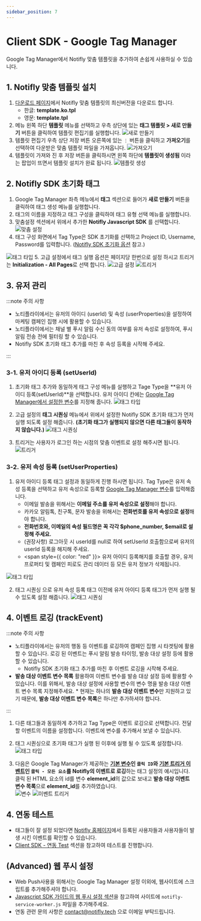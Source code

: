 ```yaml
---
sidebar_position: 7
---
```


# Client SDK - Google Tag Manager

Google Tag Manager에서 Notifly 맞춤 템플릿을 추가하여 손쉽게 사용하실 수 있습니다.

## 1. Notifly 맞춤 템플릿 설치

1. [다운로드 페이지](https://github.com/team-michael/notifly-gtm-template/releases)에서 Notifly 맞춤 템플릿의 최신버전을 다운로드 합니다.
   - 한글: **template.ko.tpl**
   - 영문: **template.tpl**
2. 메뉴 왼쪽 하단 **템플릿** 메뉴를 선택하고 우측 상단에 있는 **태그 템플릿 > 새로 만들기** 버튼을 클릭하여 템플릿 편집기를 실행합니다.
   ![새로 만들기](./image/gtm/gtm-import-1.png)
3. 템플릿 편집기 우측 상단 저장 버튼 오른쪽에 있는 `⋮` 버튼을 클릭하고 **가져오기**를 선택하여 다운받은 맞춤 템플릿 파일을 가져옵니다.
   ![가져오기](./image/gtm/gtm-import-2.png)
4. 템플릿이 가져와 진 후 저장 버튼을 클릭하시면 왼쪽 하단에 **템플릿이 생성됨** 이라는 팝업이 뜨면서 템플릿 설치가 완료 됩니다.
   ![템플릿 생성](./image/gtm/gtm-import-3.png)

## 2. Notifly SDK 초기화 태그

1. Google Tag Manager 좌측 메뉴에서 **태그** 섹션으로 들어가 **새로 만들기** 버튼을 클릭하여 태그 생성 메뉴를 실행합니다.
2. 태그의 이름을 지정하고 태그 구성을 클릭하여 태그 유형 선택 메뉴를 실행합니다.
3. 맞춤설정 섹션에서 위에서 추가한 **Notifly Javascript SDK** 를 선택합니다.
   ![맞춤 설정](./image/gtm/gtm-init-1.png)
4. 태그 구성 화면에서 Tag Type은 SDK 초기화를 선택하고 Project ID, Username, Password를 입력합니다. ([Notifly SDK 초기화 옵션](/ko/developer-guide/client-sdk/javascript-sdk#initialize-options) 참고.)

![태그 타입](./image/gtm/gtm-init-2.png) 5. 고급 설정에서 태그 실행 옵션은 페이지당 한번으로 설정 하시고 트리거는 **Initialization - All Pages**로 선택 합니다.
![고급 설정](./image/gtm/gtm-init-3.png)
![트리거](./image/gtm/gtm-init-4.png)

## 3. 유저 관리

:::note 주의 사항

- 노티플라이에서는 유저의 아이디 (userId) 및 속성 (userProperties)을 설정하여 마케팅 캠페인 집행 시에 활용할 수 있습니다.
- 노티플라이에서는 채널 별 푸시 알림 수신 동의 여부를 유저 속성로 설정하여, 푸시 알림 전송 전에 필터링 할 수 있습니다.
- Notifly SDK 초기화 태그 추가를 마친 후 속성 등록을 시작해 주세요.

:::

### 3-1. 유저 아이디 등록 (setUserId)

1. 초기화 태그 추가와 동일하게 태그 구성 메뉴를 실행하고 Tage Type을 **유저 아이디 등록(setUserId)**을 선택합니다. 유저 아이디 칸에는 [Google Tag Manager에서 설정한 변수](https://support.google.com/tagmanager/answer/7683362)를 지정해 줍니다.
   ![태그 타입](./image/gtm/gtm-set-user-id-1.png)

2. 고급 설정의 **태그 시퀀싱** 메뉴에서 위에서 설정한 Notifly SDK 초기화 태그가 먼저 실행 되도록 설정 해줍니다. **(초기화 태그가 실행되지 않으면 다른 태그들이 동작하지 않습니다.)**
   ![태그 시퀀싱](./image/gtm/gtm-set-user-id-2.png)

3. 트리거는 사용자가 로그인 하는 시점의 맞춤 이벤트로 설정 해주시면 됩니다.
   ![트리거](./image/gtm/gtm-set-user-id-3.png)

### 3-2. 유저 속성 등록 (setUserProperties)

1. 유저 아이디 등록 태그 설정과 동일하게 진행 하시면 됩니다. Tag Type은 유저 속성 등록을 선택하고 유저 속성으로 등록할 [Google Tag Manager 변수](https://support.google.com/tagmanager/answer/7683362)를 입력해줍니다.
   - 이메일 발송을 위해서는 **이메일 주소를 유저 속성으로 설정**해야 합니다.
   - 카카오 알림톡, 친구톡, 문자 발송을 위해서는 **전화번호를 유저 속성으로 설정**해야 합니다.
   - **전화번호와, 이메일의 속성 필드명은 꼭 각각 $phone_number, $email로 설정해 주세요.**
   - (권장사항) 로그아웃 시 userId를 null로 하여 setUserId 호출함으로써 유저의 userId 등록을 해지해 주세요.
   - <span style={{ color: "red" }}>
       유저 아이디 등록해지를 호출할 경우, 유저 프로퍼티 및 캠페인 피로도 관리
       데이터 등 모든 유저 정보가 삭제됩니다.
     </span>

![태그 타입](./image/gtm/gtm-set-user-props-1.png)

2. 태그 시퀀싱 으로 유저 속성 등록 태그 이전에 유저 아이디 등록 태그가 먼저 실행 될 수 있도록 설정 해줍니다.
   ![태그 시퀀싱](./image/gtm/gtm-set-user-props-2.png)

## 4. 이벤트 로깅 (trackEvent)

:::note 주의 사항

- 노티플라이에서는 유저의 행동 등 이벤트를 로깅하여 캠페인 집행 시 타겟팅에 활용할 수 있습니다. 로깅 된 이벤트는 푸시 알림 발송 타이밍, 발송 대상 설정 등에 활용할 수 있습니다.
  - Notifly SDK 초기화 태그 추가를 마친 후 이벤트 로깅을 시작해 주세요.
- **발송 대상 이벤트 변수 목록** 활용하여 이벤트 변수를 발송 대상 설정 등에 활용할 수 있습니다. 이를 위해서, 발송 대상 설정에 사용할 변수의 변수 명을 발송 대상 이벤트 변수 목록 지정해주세요. \* 현재는 하나의 **발송 대상 이벤트 변수**만 지원하고 있기 때문에, **발송 대상 이벤트 변수 목록**은 하나만 추가하셔야 합니다.

:::

1. 다른 태그들과 동일하게 추가하고 Tag Type은 이벤트 로깅으로 선택합니다. 전달할 이벤트의 이름을 설정합니다. 이벤트에 변수를 추가해서 보낼 수 있습니다.
2. 태그 시퀀싱으로 초기화 태그가 실행 된 이후에 실행 될 수 있도록 설정합니다.
   ![태그 타입](./image/gtm/gtm-track-event-1.png)

3. 다음은 Google Tag Manager가 제공하는 **[기본 변수](https://support.google.com/tagmanager/answer/7182738)인 `클릭 ID`와 [기본 트리거 이벤트](https://support.google.com/tagmanager/answer/7679320)인 `클릭 - 모든 요소`를 Notifly의 이벤트로 로깅**하는 태그 설정의 예시입니다. 클릭 된 HTML 요소의 id를 변수 **element_id**의 값으로 보내고 **발송 대상 이벤트 변수 목록**으로 **element_id**를 추가하였습니다.  
   ![변수](./image/gtm/gtm-track-event-2.png)
   ![이벤트 트리거](./image/gtm/gtm-track-event-3.png)

## 4. 연동 테스트

- 태그들이 잘 설정 되었다면 [Notifly 홈페이지](https://notifly.tech/)에서 등록된 사용자들과 사용자들이 발생 시킨 이벤트를 확인할 수 있습니다.
- [Client SDK - 연동 Test](/ko/developer-guide/client-sdk/sdk_test) 섹션을 참고하여 테스트를 진행합니다.


## (Advanced) 웹 푸시 설정

- Web Push사용을 위해서는 Google Tag Manager 설정 이외에, 웹사이트에 스크립트를 추가해주셔야 합니다.
- [Javascript SDK 가이드의 웹 푸시 설정 섹션](/ko/developer-guide/client-sdk/javascript-sdk#web-push)을 참고하여 사이트에 `notifly-service-worker.js` 파일을 추가해주세요.
- 연동 관련 문의 사항은 contact@notifly.tech 으로 이메일 부탁드립니다. 
